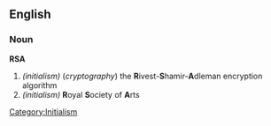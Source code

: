==English==
===Noun===
'''RSA'''

#''(initialism)'' (''cryptography'') the '''R'''ivest-'''S'''hamir-'''A'''dleman encryption algorithm
#''(initialism)'' '''R'''oyal '''S'''ociety of '''A'''rts

[[Category:Initialism]]